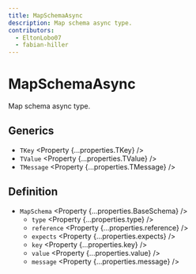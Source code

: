 ```yaml
---
title: MapSchemaAsync
description: Map schema async type.
contributors:
  - EltonLobo07
  - fabian-hiller
---
```



# MapSchemaAsync

Map schema async type.

## Generics

- `TKey` <Property {...properties.TKey} />
- `TValue` <Property {...properties.TValue} />
- `TMessage` <Property {...properties.TMessage} />

## Definition

- `MapSchema` <Property {...properties.BaseSchema} />
  - `type` <Property {...properties.type} />
  - `reference` <Property {...properties.reference} />
  - `expects` <Property {...properties.expects} />
  - `key` <Property {...properties.key} />
  - `value` <Property {...properties.value} />
  - `message` <Property {...properties.message} />
